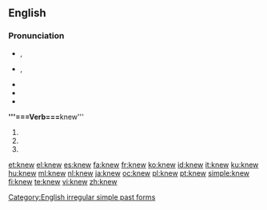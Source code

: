 {{slim-wikipedia|dab=knew}}
==English==

{{rank|mind|heart|going|205|knew|seen|better|name}}

===Pronunciation===
* {{a|RP}} {{IPA|/ˈnjuː/}}, {{SAMPA|/"nju:/}}
* {{a|US}} {{IPA|/ˈnuː/}}, {{SAMPA|/"nu:/}}
* {{audio|en-us-knew.ogg|Audio (US)}}
* {{rhymes|uː}}
* {{homophones|new}}

'''''{{subst:knew}}'''''{{subst:knew}}''''''===Verb===
'''knew'''

# {{simple past of|[[know]]}}
# {{knowing before an act or action occurs, similar to dejavu.}}
# {{penetrating the woumbs of a women, engaging in sexual intercourse.
ex:adam knew his wife eve intimately, and she conceived.}}

[[Category:English irregular simple past forms]]

[[et:knew]]
[[el:knew]]
[[es:knew]]
[[fa:knew]]
[[fr:knew]]
[[ko:knew]]
[[id:knew]]
[[it:knew]]
[[ku:knew]]
[[hu:knew]]
[[ml:knew]]
[[nl:knew]]
[[ja:knew]]
[[oc:knew]]
[[pl:knew]]
[[pt:knew]]
[[simple:knew]]
[[fi:knew]]
[[te:knew]]
[[vi:knew]]
[[zh:knew]]
